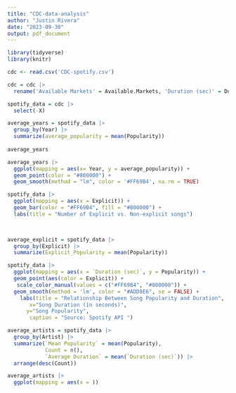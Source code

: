 ```yaml
---
title: "CDC-data-analysis"
author: "Justin Rivera"
date: "2023-09-30"
output: pdf_document
---
```


```r
library(tidyverse)
library(knitr)
```


```r
cdc <- read.csv('CDC-spotify.csv')
```


```r

cdc = cdc |> 
  rename('Available Markets' = Available.Markets, 'Duration (sec)' = Duration..sec., 'Track Name' = Track.Name)
```

```r
spotify_data = cdc |> 
  select(-X)
```


```r
average_years = spotify_data |> 
  group_by(Year) |> 
  summarize(average_popularity = mean(Popularity))
  
average_years
```
```r
average_years |> 
  ggplot(mapping = aes(x= Year, y = average_popularity)) +
  geom_point(color = "#800000") +
  geom_smooth(method = "lm", color = '#FF69B4', na.rm = TRUE)
```
```r
spotify_data |> 
  ggplot(mapping = aes(x = Explicit)) + 
  geom_bar(color = "#FF69B4", fill = "#800000") + 
  labs(title = "Number of Explicit vs. Non-explicit songs")

  

```


```r
average_explicit = spotify_data |> 
  group_by(Explicit) |> 
  summarize(Explicit_Popularity = mean(Popularity))

```

```r
spotify_data |> 
  ggplot(mapping = aes(x = `Duration (sec)`, y = Popularity)) +
  geom_point(aes(color = Explicit)) +
   scale_color_manual(values = c("#FF69B4", "#800000")) +
  geom_smooth(method = 'lm', color = "#ADD8E6", se = FALSE) +
    labs(title = "Relationship Between Song Popularity and Duration", 
       x="Song Duration (in seconds)", 
      y="Song Popularity",  
       caption = "Source: Spotify API ")

```



```r
average_artists = spotify_data |> 
  group_by(Artist) |> 
  summarize(`Mean Popularity` = mean(Popularity),  
            Count = n(), 
            `Average Duration` = mean(`Duration (sec)`)) |> 
  arrange(desc(Count))


```


```r
average_artists |> 
  ggplot(mapping = aes(x = ))
```
